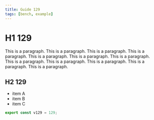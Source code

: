 ```yaml
---
title: Guide 129
tags: [bench, example]
---
```


# H1 129

This is a paragraph. This is a paragraph. This is a paragraph. This is a paragraph. This is a paragraph. This is a paragraph. This is a paragraph. This is a paragraph. This is a paragraph. This is a paragraph. This is a paragraph. This is a paragraph. 

## H2 129

- item A
- item B
- item C

```ts
export const v129 = 129;
```